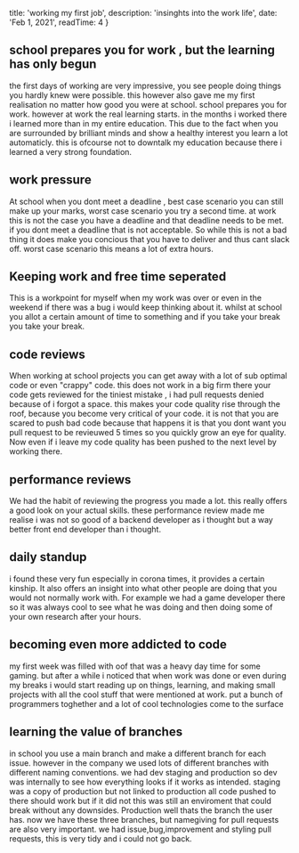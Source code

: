 

  title: 'working my first job',
  description: 'insinghts into the work life',
  date: 'Feb 1, 2021',
  readTime: 4
}


## school prepares you for work , but the learning has only begun
the first days of working are very impressive, you see people doing things you hardly knew were possible.
this however also gave me my first realisation no matter how good you were at school. school prepares you for work. 
however at work the real learning starts. 
in the months i worked there i learned more than in my entire education. This due to the fact when you are surrounded by brilliant minds and show a healthy interest you learn a lot automaticly.
this is ofcourse not to downtalk my education because there i learned a very strong foundation.
## work pressure
At school when you dont meet a deadline , best case scenario you can still make up your marks, worst case scenario you try a second time.
at work this is not the case you have a deadline and that deadline needs to be met. if you dont meet a deadline that is not acceptable.
So while this is not a bad thing it does make you concious that you have to deliver and thus cant slack off.
worst case scenario this means a lot of extra hours. 
## Keeping work and free time seperated
This is a workpoint for myself when my work was over or even in the weekend if there was a bug i would keep thinking about it. whilst at school you allot a certain amount of time to something and if you take your break you take your break.
## code reviews
When working at school projects you can get away with a lot of sub optimal code or even "crappy" code.
this does not work in a big firm there your code gets reviewed for the tiniest mistake , i had pull requests denied because of i forgot a space.
this makes your code quality rise through the roof, because you become very critical of your code.
it is not that you are scared to push bad code because that happens it is that you dont want you pull request to be revieuwed 5 times so you quickly grow an eye for quality.
Now even if i leave my code quality has been pushed to the next level by working there.
## performance reviews
We had the habit of reviewing the progress you made a lot. this really offers a good look on your actual skills. 
these performance review made me realise i was not so good of a backend developer as i thought but a way better front end developer than i thought.
## daily standup
i found these very fun especially in corona times, it provides a certain kinship.
It also offers an insight into what other people are doing that you would not normally work with.
For example we had a game developer there so it was always cool to see what he was doing and then doing some of your own research after your hours.
## becoming even more addicted to code
my first week was filled with oof that was a heavy day time for some gaming.
but after a while i noticed that when work was done or even during my breaks i would start reading up on things, learning, and making small projects with all the cool stuff that were mentioned at work. 
put a bunch of programmers toghether and a lot of cool technologies come to the surface
## learning the value of branches
in school you use a main branch and make a different branch for each issue.
however in the company we used lots of different branches with different naming conventions.
we had dev staging and production
so dev was internally to see how everything looks if it works as intended.
staging was a copy of production but not linked to production all code pushed to there should work but if it did not this was still an enviroment that could break without any downsides.
Production well thats the branch the user has.
now we have these three branches, but namegiving for pull requests are also very important.
we had issue,bug,improvement and styling pull requests, this is very tidy and i could not go back.